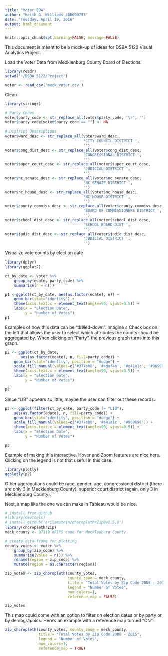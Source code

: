 ```yaml
---
title: "Voter EDA"
author: "Keith G. Williams 800690755"
date: "Tuesday, April 19, 2016"
output: html_document
---
```


```r
knitr::opts_chunk$set(warning=FALSE, message=FALSE)
```

This document is meant to be a mock-up of ideas for DSBA 5122 Visual Analytics Project.

Load the Voter Data from Mecklenburg County Board of Elections.  
```r
library(readr)
setwd('~/DSBA 5122/Project')

voter <- read_csv('meck_voter.csv')
```

Clean  
```r
library(stringr)

# Party Codes
voter$party_code <- str_replace_all(voter$party_code, '\r', '')
voter$party_code[voter$party_code == ""] <- NA

# District Descriptions
voter$ward_desc <- str_replace_all(voter$ward_desc,
                                   'CITY COUNCIL DISTRICT ',
                                   '')
voter$cong_dist_desc <- str_replace_all(voter$cong_dist_desc,
                                   'CONGRESSIONAL DISTRICT ',
                                   '')
voter$super_court_desc <- str_replace_all(voter$super_court_desc,
                                   'JUDICIAL DISTRICT ',
                                   '')
voter$nc_senate_desc <- str_replace_all(voter$nc_senate_desc,
                                   'NC SENATE DISTRICT ',
                                   '')
voter$nc_house_desc <- str_replace_all(voter$nc_house_desc,
                                   'NC HOUSE DISTRICT ',
                                   '')
voter$county_commiss_desc <- str_replace_all(voter$county_commiss_desc,
                                   'BOARD OF COMMISSIONERS DISTRICT ',
                                   '')
voter$school_dist_desc <- str_replace_all(voter$school_dist_desc,
                                   'SCHOOL BOARD DIST ',
                                   '')
voter$judic_dist_desc <- str_replace_all(voter$judic_dist_desc,
                                   'JUDICIAL DISTRICT ',
                                   '')
```

Visualize vote counts by election date  
```r
library(dplyr)
library(ggplot2)

ct_by_date <- voter %>%
    group_by(edate, party_code) %>%
    summarise(n = n())

p1 <-ggplot(ct_by_date, aes(as.factor(edate), n)) + 
    geom_bar(stat="identity") +
    theme(axis.text.x = element_text(angle=90, vjust=0.5)) +
    labs(x = "Election Date",
         y = "Number of Votes")
p1
```

Examples of how this data can be "drilled-down". Imagine a Check box on the left that allows the user to select which attributes the counts should be aggregated by. When clicking on "Party", the previous graph turns into this graph.
```r
p2 <- ggplot(ct_by_date, 
       aes(as.factor(edate), n, fill=party_code)) +
    geom_bar(stat="identity", position = "dodge") +
    scale_fill_manual(values=c('#377eb8', '#4daf4a', '#e41a1c', '#969696')) +
    theme(axis.text.x = element_text(angle=90, vjust=0.5)) +
    labs(x = "Election Date",
         y = "Number of Votes")

p2
```

Since "LIB" appears so little, maybe the user can filter out these records:  
```r
p3 <- ggplot(filter(ct_by_date, party_code != "LIB"), 
    aes(as.factor(edate), n, fill=party_code)) +
    geom_bar(stat="identity", position = "dodge") +
    scale_fill_manual(values=c('#377eb8', '#e41a1c', '#969696')) +
    theme(axis.text.x = element_text(angle=90, vjust=0.5)) +
    labs(x = "Election Date",
         y = "Number of Votes")

p3
```

Example of making this interactive. Hover and Zoom features are nice here. Clicking on the legend is not that useful in this case.  
```r
library(plotly)
ggplotly(p2)
```

Other aggregations could be race, gender, age, congressional district (there are only 3 in Mecklenburg County), superior court district (again, only 3 in Mecklenburg County).

Next, a map like the one we can make in Tableau would be nice.

```r
# install from github
#library(devtools)
# install_github('arilamstein/choroplethrZip@v1.5.0')
library(choroplethrZip)
meck_county <- 37119 #FIPS code for Mecklenburg County

# create data frame for plotting
county_votes <- voter %>%
    group_by(zip_code) %>%
    summarise(value = n()) %>%
    rename(region = zip_code) %>%
    mutate(region = as.character(region))

zip_votes <- zip_choropleth(county_votes,
                            county_zoom = meck_county,
                            title = "Total Votes by Zip Code 2008 - 2015",
                            legend = "Number of Votes",
                            num_colors=1,
                            reference_map = FALSE)

zip_votes
```

This map could come with an option to filter on election dates or by party or by demographics. Here's an example with a reference map turned "ON":  
```r
zip_choropleth(county_votes, county_zoom = meck_county,
               title = "Total Votes by Zip Code 2008 - 2015",
               legend = "Number of Votes",
               num_colors=1,
               reference_map = TRUE)
```